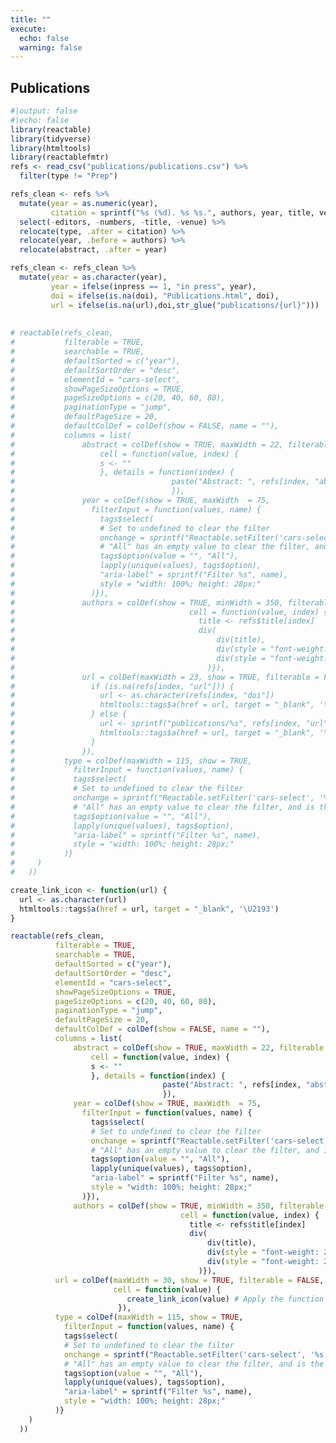 ```yaml
---
title: ""
execute:
  echo: false
  warning: false
---
```


::: {.column-page-inset}
# Publications

```r
#|output: false
#|echo: false
library(reactable)
library(tidyverse)
library(htmltools)
library(reactablefmtr)
refs <- read_csv("publications/publications.csv") %>% 
  filter(type != "Prep")
```

```r
refs_clean <- refs %>% 
  mutate(year = as.numeric(year),
         citation = sprintf("%s (%d). %s %s.", authors, year, title, venue), .after = url) %>% 
  select(-editors, -numbers, -title, -venue) %>% 
  relocate(type, .after = citation) %>%
  relocate(year, .before = authors) %>%
  relocate(abstract, .after = year)

refs_clean <- refs_clean %>% 
  mutate(year = as.character(year),
         year = ifelse(inpress == 1, "in press", year),
         doi = ifelse(is.na(doi), "Publications.html", doi),
         url = ifelse(is.na(url),doi,str_glue("publications/{url}")))
  
         
# reactable(refs_clean, 
#           filterable = TRUE, 
#           searchable = TRUE, 
#           defaultSorted = c("year"), 
#           defaultSortOrder = "desc", 
#           elementId = "cars-select", 
#           showPageSizeOptions = TRUE,
#           pageSizeOptions = c(20, 40, 60, 80),
#           paginationType = "jump",
#           defaultPageSize = 20,
#           defaultColDef = colDef(show = FALSE, name = ""),
#           columns = list(
#               abstract = colDef(show = TRUE, maxWidth = 22, filterable = FALSE,
#                   cell = function(value, index) {
#                   s <- ""
#                   }, details = function(index) {
#                                   paste("Abstract: ", refs[index, "abstract"])
#                                   }),
#               year = colDef(show = TRUE, maxWidth  = 75,
#                 filterInput = function(values, name) {
#                   tags$select(
#                   # Set to undefined to clear the filter
#                   onchange = sprintf("Reactable.setFilter('cars-select', '%s', event.target.value || undefined)", name),
#                   # "All" has an empty value to clear the filter, and is the default option
#                   tags$option(value = "", "All"),
#                   lapply(unique(values), tags$option),
#                   "aria-label" = sprintf("Filter %s", name),
#                   style = "width: 100%; height: 28px;"
#                 )}),
#               authors = colDef(show = TRUE, minWidth = 350, filterable = FALSE, 
#                                       cell = function(value, index) {
#                                         title <- refs$title[index]
#                                         div(
#                                             div(title),
#                                             div(style = "font-weight: 200", value),
#                                             div(style = "font-weight: 200", refs$venue[index]),
#                                           )}),
#               url = colDef(maxWidth = 23, show = TRUE, filterable = FALSE, cell = function(value, index) {
#                 if (is.na(refs[index, "url"])) {
#                   url <- as.character(refs[index, "doi"])
#                   htmltools::tags$a(href = url, target = "_blank", '\U29C9')
#                 } else {
#                   url <- sprintf("publications/%s", refs[index, "url"])
#                   htmltools::tags$a(href = url, target = "_blank", '\U2193')
#                 }
#               }),
#           type = colDef(maxWidth = 115, show = TRUE,
#             filterInput = function(values, name) {
#             tags$select(
#             # Set to undefined to clear the filter
#             onchange = sprintf("Reactable.setFilter('cars-select', '%s', event.target.value || undefined)", name),
#             # "All" has an empty value to clear the filter, and is the default option
#             tags$option(value = "", "All"),
#             lapply(unique(values), tags$option),
#             "aria-label" = sprintf("Filter %s", name),
#             style = "width: 100%; height: 28px;"
#           )}
#     )
#   ))
```

```r
create_link_icon <- function(url) {
  url <- as.character(url)
  htmltools::tags$a(href = url, target = "_blank", '\U2193')
}

reactable(refs_clean, 
          filterable = TRUE, 
          searchable = TRUE, 
          defaultSorted = c("year"), 
          defaultSortOrder = "desc", 
          elementId = "cars-select", 
          showPageSizeOptions = TRUE,
          pageSizeOptions = c(20, 40, 60, 80),
          paginationType = "jump",
          defaultPageSize = 20,
          defaultColDef = colDef(show = FALSE, name = ""),
          columns = list(
              abstract = colDef(show = TRUE, maxWidth = 22, filterable = FALSE,
                  cell = function(value, index) {
                  s <- ""
                  }, details = function(index) {
                                  paste("Abstract: ", refs[index, "abstract"])
                                  }),
              year = colDef(show = TRUE, maxWidth  = 75,
                filterInput = function(values, name) {
                  tags$select(
                  # Set to undefined to clear the filter
                  onchange = sprintf("Reactable.setFilter('cars-select', '%s', event.target.value || undefined)", name),
                  # "All" has an empty value to clear the filter, and is the default option
                  tags$option(value = "", "All"),
                  lapply(unique(values), tags$option),
                  "aria-label" = sprintf("Filter %s", name),
                  style = "width: 100%; height: 28px;"
                )}),
              authors = colDef(show = TRUE, minWidth = 350, filterable = FALSE, 
                                      cell = function(value, index) {
                                        title <- refs$title[index]
                                        div(
                                            div(title),
                                            div(style = "font-weight: 200", value),
                                            div(style = "font-weight: 200", refs$venue[index]),
                                          )}),
          url = colDef(maxWidth = 30, show = TRUE, filterable = FALSE,
                       cell = function(value) {
                          create_link_icon(value) # Apply the function to each URL
                        }),
          type = colDef(maxWidth = 115, show = TRUE,
            filterInput = function(values, name) {
            tags$select(
            # Set to undefined to clear the filter
            onchange = sprintf("Reactable.setFilter('cars-select', '%s', event.target.value || undefined)", name),
            # "All" has an empty value to clear the filter, and is the default option
            tags$option(value = "", "All"),
            lapply(unique(values), tags$option),
            "aria-label" = sprintf("Filter %s", name),
            style = "width: 100%; height: 28px;"
          )}
    )
  ))

```
:::